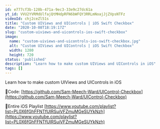 ```yaml
---
id: e777cf3b-128b-471a-9ec3-33e9c27dc61a
yt_id: VVU2YVRMdUlfajQtMHdpRFN6bWFQY3RRLmNoajJjZVpsNTFz
videoId: chj2ceZl51s
title: "Custom UIViews and UIControls | iOS Swift Checkbox"
date: "2020-10-08T18:19:17Z"
slug: "custom-uiviews-and-uicontrols-ios-swift-checkbox"
image: 
  name: "custom-uiviews-and-uicontrols-ios-swift-checkbox.jpg"
  alt: "Custom UIViews and UIControls | iOS Swift Checkbox"
  width: 1280
  height: 720
status: 'published'
description: "Learn how to make custom UIViews and UIControls in iOS"
tags: []
---
```


Learn how to make custom UIViews and UIControls in iOS

🔗Code:
[https://github.com/Sam-Meech-Ward/UIControl-Checkbox](https://github.com/Sam-Meech-Ward/UIControl-Checkbox)

🔗Entire iOS Playlist 
[https://www.youtube.com/playlist?list=PL0X6fGhFFNTfUIRSuiVFZmuMGeSUYkNzh](https://www.youtube.com/playlist?list=PL0X6fGhFFNTfUIRSuiVFZmuMGeSUYkNzh)


